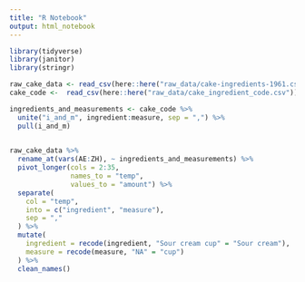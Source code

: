 ```yaml
---
title: "R Notebook"
output: html_notebook
---
```


```r
library(tidyverse)
library(janitor)
library(stringr)
```

```r
raw_cake_data <- read_csv(here::here("raw_data/cake-ingredients-1961.csv"))
cake_code <-  read_csv(here::here("raw_data/cake_ingredient_code.csv"))
```


```r
ingredients_and_measurements <- cake_code %>% 
  unite("i_and_m", ingredient:measure, sep = ",") %>% 
  pull(i_and_m)
  


```


```r
raw_cake_data %>%
  rename_at(vars(AE:ZH), ~ ingredients_and_measurements) %>%
  pivot_longer(cols = 2:35,
               names_to = "temp",
               values_to = "amount") %>%
  separate(
    col = "temp",
    into = c("ingredient", "measure"),
    sep = ","
  ) %>%
  mutate(
    ingredient = recode(ingredient, "Sour cream cup" = "Sour cream"),
    measure = recode(measure, "NA" = "cup")
  ) %>% 
  clean_names()




```

